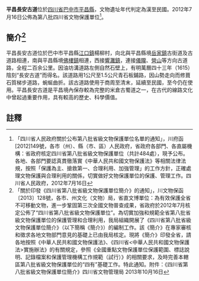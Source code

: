 {{msg:四川省文物保護單位
|名稱 = 平昌長安古道
|編號 = 26
|圖片 = 
|級別 = S8
|分類 = 
|時代 = [[漢代|漢代]]至[[中華民國|民國]]
|地点 = [[四川省|四川省]][[巴中市|巴中市]][[平昌縣|平昌縣]]
|坐標 =
|登錄 = 2012年7月16日
}}
'''平昌長安古道'''位於[[四川省|四川省]][[巴中市|巴中市]][[平昌縣|平昌縣]]，文物遺址年代判定為漢至民國。2012年7月16日公佈為第八批四川省文物保護單位<ref>「四川省人民政府關於公布第八批省級文物保護單位名單的通知」，川府函[2012]149號，各市（州）、縣（市、區）人民政府，省政府各部門、各直屬機構：省政府核定四川省第八批省級文物保護單位（共計484處），現予公布。各地、各部門要認真貫徹落實《中華人民共和國文物保護法》等相關法律法規，按照「保護為主、搶救第一、合理利用、加強管理」的工作方針，正確處理文物保護與合理利用的關係，切實做好文物保護單位的保護、管理工作。四川省人民政府，2012年7月16日</ref>。
== 簡介<ref>「關於印發《四川省第八批省級文物保護單位簡介》的通知」，川文物保函〔2013〕128號，各市、州文化（文物）局，省直文博單位：為有效保護全省不可移動文物，進一步鞏固第三次全國文物普查成果，省政府於2012年7月核定公佈了“四川省第八批省級文物保護單位”。為切實加強和規範全省第八批省級文物保護單位的保護管理和合理利用，我局組織開展了《四川省第八批省級文物保護單位簡介》（以下簡稱《簡介》）的編制工作。該《簡介》在專家審核和徵求各地文物部門意見的基礎上已由我局核定。現將《簡介》印發全省，請各地按照《中華人民共和國文物保護法》、《四川省<中華人民共和國文物保護法>實施辦法》的有關規定，參照《全國重點文物保護單位保護範圍、標誌說明、記錄檔案和保護管理機構工作規範（試行）》的相關要求，及時完善本轄區第八批省級文物保護單位的“四有”基礎工作。特此通知。附件：《四川省第八批省級文物保護單位簡介》四川省文物管理局  2013年10月16日</ref> ==
平昌長安古道位於巴中市平昌縣[[江口鎮|江口鎮]]楊柳村，向北與平昌縣境[[岳家鎮|岳家鎮]]古街道及古道路相連，南與平昌縣境[[佛樓鎮|佛樓鎮]]相連，西接[[響灘鎮|響灘鎮]]，連接[[儀隴|儀隴]]、[[營山|營山]]等方向古道路，全程二百余公里。因油坊溝道路左側自然石壁上，有明萬曆四十三年（1615）陰刻“長安古道”而得名。該道路用1公尺至1.5公尺青石板鋪路，因山勢走向而修葺石質梯步道路，蜿蜒曲折。該古道路使用于商周至清末，延續至民國，至今仍在使用。平昌長安古道是平昌境內保存較為完整的米倉古蜀道之一，在古代的線路文化中曾起過重要作用，具有較高的歷史、科學價值。
==註釋==
{{reflist}}